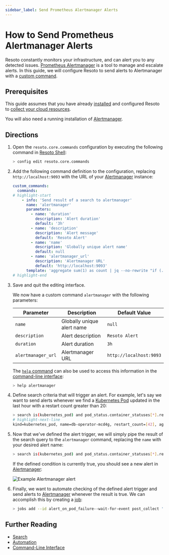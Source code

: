 ```yaml
---
sidebar_label: Send Prometheus Alertmanager Alerts
---
```


# How to Send Prometheus Alertmanager Alerts

Resoto constantly monitors your infrastructure, and can alert you to any detected issues. [Prometheus Alertmanager](https://prometheus.io/docs/alerting/latest/alertmanager) is a tool to manage and escalate alerts. In this guide, we will configure Resoto to send alerts to Alertmanager with a [custom command](../../../reference/cli/index.mdx).

## Prerequisites

This guide assumes that you have already [installed](../../../getting-started/install-resoto/index.mdx) and configured Resoto to [collect your cloud resources](../../../getting-started/configure-resoto/index.mdx).

You will also need a running installation of [Alertmanager](https://prometheus.io/docs/alerting/latest/alertmanager).

## Directions

1. Open the `resoto.core.commands` configuration by executing the following command in [Resoto Shell](../../../reference/components/shell.mdx):

   ```bash
   > config edit resoto.core.commands
   ```

2. Add the following command definition to the configuration, replacing `http://localhost:9093` with the URL of your [Alertmanager](https://prometheus.io/docs/alerting/latest/alertmanager) instance:

   ```yaml
   ​custom_commands:
   ​  commands:
   # highlight-start
       - info: 'Send result of a search to alertmanager'
         name: 'alertmanager'
         parameters:
           - name: 'duration'
             description: 'Alert duration'
             default: '3h'
           - name: 'description'
             description: 'Alert message'
             default: 'Resoto Alert'
           - name: 'name'
             description: 'Globally unique alert name'
             default: null
           - name: 'alertmanager_url'
             description: 'Alertmanager URL'
             default: 'http://localhost:9093'
         template: 'aggregate sum(1) as count | jq --no-rewrite "if (.count // 0)==0 then [] else [.count | tostring] end" | flatten | jq --no-rewrite [{status: "firing", labels: {alertname: "{{name}}", issued_by: "Resoto"}, annotations: {summary: ("Found "+.+ " violations!"), "description": "{{description}}"}{{#duration}}, startAt:"{{now}}", endsAt:"{{duration.from_now}}"{{/duration}}}] | http POST {{alertmanager_url}}/api/v1/alerts'
   # highlight-end
   ```

3. Save and quit the editing interface.

   We now have a custom command `alertmanager` with the following parameters:

   | Parameter          | Description                | Default Value           |
   | ------------------ | -------------------------- | ----------------------- |
   | `name`             | Globally unique alert name | `null`                  |
   | `description`      | Alert description          | `Resoto Alert`          |
   | `duration`         | Alert duration             | `3h`                    |
   | `alertmanager_url` | Alertmanager URL           | `http://localhost:9093` |

   The [`help` command](../../../reference/cli/help.mdx) can also be used to access this information in the [command-line interface](../../../reference/cli/index.mdx):

   ```bash
   > help alertmanager
   ```

4. Define search criteria that will trigger an alert. For example, let's say we want to send alerts whenever we find a [Kubernetes Pod](https://kubernetes.io/docs/concepts/workloads/pods) updated in the last hour with a restart count greater than 20:

   ```bash
   > search is(kubernetes_pod) and pod_status.container_statuses[*].restart_count > 20 and last_update<1h
   # highlight-next-line
   ​kind=kubernetes_pod, name=db-operator-mcd4g, restart_count=[42], age=2mo5d, last_update=23m, cloud=k8s, account=prod, region=kube-system
   ```

5. Now that we've defined the alert trigger, we will simply pipe the result of the search query to the `alertmanager` command, replacing the `name` with your desired alert name:

   ```bash
   > search is(kubernetes_pod) and pod_status.container_statuses[*].restart_count > 20 and last_update<1h | alertmanager name=pod-restart-alert
   ```

   If the defined condition is currently true, you should see a new alert in [Alertmanager](https://prometheus.io/docs/alerting/latest/alertmanager):

   ![Example Alertmanager alert](./img/example-alert.png)

6. Finally, we want to automate checking of the defined alert trigger and send alerts to [Alertmanager](https://prometheus.io/docs/alerting/latest/alertmanager) whenever the result is true. We can accomplish this by creating a [job](../../../concepts/automation/index.mdx#jobs):

   ```bash
   > jobs add --id alert_on_pod_failure--wait-for-event post_collect 'search is(kubernetes_pod) and pod_status.container_statuses[*].restart_count > 20 and last_update<1h | alertmanager name=pod-restart-alert'
   ```

## Further Reading

- [Search](../../../reference/search/index.mdx)
- [Automation](../../../concepts/automation/index.mdx)
- [Command-Line Interface](../../../reference/cli/index.mdx)
